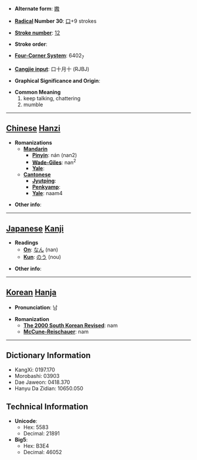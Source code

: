 * '''Alternate form''': [[嫐]]

* '''[[Wiktionary:Chinese radical index| Radical]] Number 30''': [[Wiktionary:Chinese radical index 口|口]]+9 strokes

* '''[[Wiktionary:Chinese total strokes index|Stroke number]]''': [[Wiktionary:Chinese total strokes index 12|12]]

* '''Stroke order''': 

* '''[[Wiktionary:Chinese four corner index|Four-Corner System]]''': 6402<sub>7</sub>

* '''[[Wiktionary:Chinese Cangjie index|Cangjie input]]''': 口十月十 (RJBJ)

* '''Graphical Significance and Origin''': 

* '''Common Meaning'''
*#keep talking, chattering
*# mumble


----

== [[Chinese]] [[Hanzi]] ==

* '''Romanizations'''
** '''[[Mandarin]]'''
*** '''[[Pinyin]]''': nán (nan2)
*** '''[[Wade-Giles]]''': nan<sup>2</sup>
*** '''[[Yale]]''': 
** '''[[Cantonese]]'''
*** '''[[Jyutping]]''':
*** '''[[Penkyamp]]''': 
*** '''[[Yale]]''': naam4

* '''Other info''': 

----

== [[Japanese]] [[Kanji]] ==

* '''Readings'''
** '''[[On]]''': [[なん]] (nan)
** '''[[Kun]]''': [[のう]] (nou)

* '''Other info''':  

----

== [[Korean]] [[Hanja]] ==

* '''Pronunciation''': 남

* '''Romanization'''
** '''[[The 2000 South Korean Revised Romanization|The 2000 South Korean Revised]]''': nam
** '''[[McCune-Reischauer]]''': nam

----

== Dictionary Information ==

* KangXi: 0197.170
* Morobashi: 03903
* Dae Jaweon: 0418.370
* Hanyu Da Zidian: 10650.050

== Technical Information ==

* '''Unicode''':
** Hex: 5583
** Decimal: 21891
* '''Big5''':
** Hex: B3E4
** Decimal: 46052